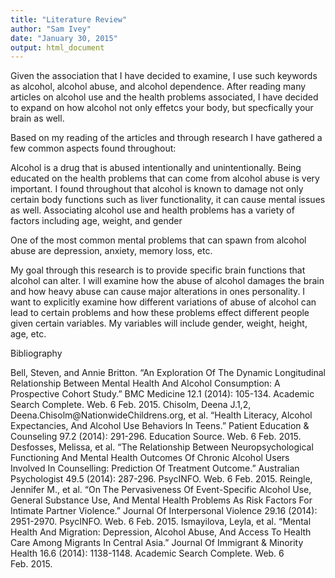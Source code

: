 ```yaml
---
title: "Literature Review"
author: "Sam Ivey"
date: "January 30, 2015"
output: html_document
---
```

Given the association that I have decided to examine, I use such keywords as alcohol, alcohol abuse, and alcohol dependence. After  reading many articles on alcohol use and the health problems associated, I have decided to expand on how alcohol not only effetcs your body, but specfically your brain as well. 

Based on my reading of the articles and through research I have gathered a few common aspects found throughout:

Alcohol is a drug that is abused intentionally and unintentionally. Being educated on the health problems that can come from alcohol abuse is very important. I found throughout that alcohol is known to damage not only certain body functions such as liver functionality, it can cause mental issues as well. Associating alcohol use and health problems has a variety of factors including age, weight, and gender 

One of the most common mental problems that can spawn from alcohol abuse are depression, anxiety, memory loss, etc.

My goal through this research is to provide specific brain functions that alcohol can alter. I will examine how the abuse of alcohol damages the brain and how heavy abuse can cause major alterations in ones personality. I want to explicitly examine how different variations of abuse of alcohol can lead to certain problems and how these problems effect different people given certain variables. My variables will include gender, weight, height, age, etc. 


Bibliography

Bell, Steven, and Annie Britton. "An Exploration Of The Dynamic Longitudinal Relationship Between Mental Health And Alcohol Consumption: A Prospective Cohort Study." BMC Medicine 12.1 (2014): 105-134. Academic Search Complete. Web. 6 Feb. 2015.
Chisolm, Deena J.1,2, Deena.Chisolm@NationwideChildrens.org, et al. "Health Literacy, Alcohol Expectancies, And Alcohol Use Behaviors In Teens." Patient Education & Counseling 97.2 (2014): 291-296. Education Source. Web. 6 Feb. 2015.
Desfosses, Melissa, et al. "The Relationship Between Neuropsychological Functioning And Mental Health Outcomes Of Chronic Alcohol Users Involved In Counselling: Prediction Of Treatment Outcome." Australian Psychologist 49.5 (2014): 287-296. PsycINFO. Web. 6 Feb. 2015.
Reingle, Jennifer M., et al. "On The Pervasiveness Of Event-Specific Alcohol Use, General Substance Use, And Mental Health Problems As Risk Factors For Intimate Partner Violence." Journal Of Interpersonal Violence 29.16 (2014): 2951-2970. PsycINFO. Web. 6 Feb. 2015.
Ismayilova, Leyla, et al. "Mental Health And Migration: Depression, Alcohol Abuse, And Access To Health Care Among Migrants In Central Asia." Journal Of Immigrant & Minority Health 16.6 (2014): 1138-1148. Academic Search Complete. Web. 6 Feb. 2015.

